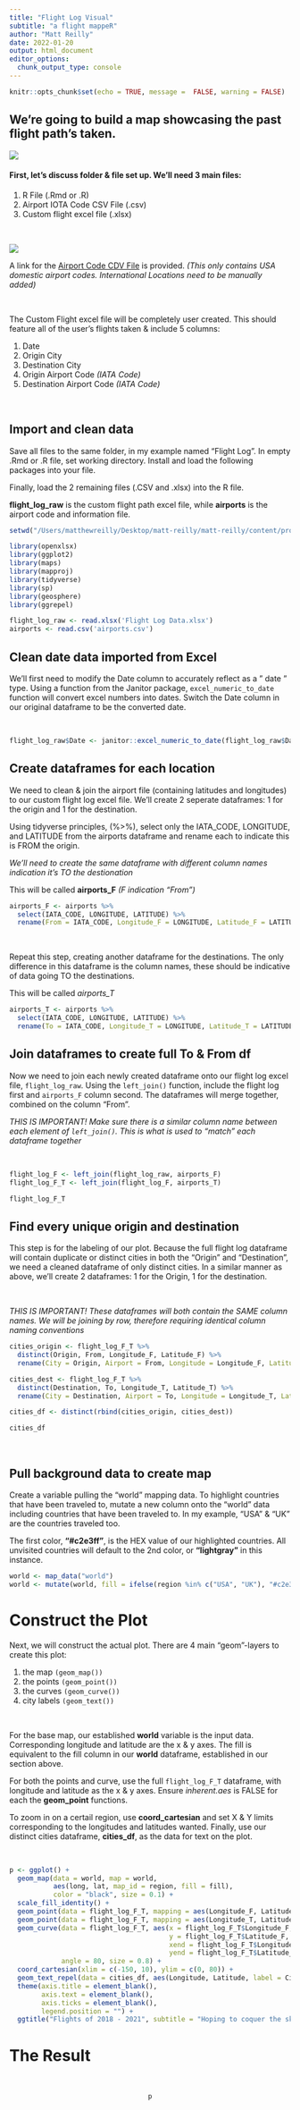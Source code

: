 ```yaml
---
title: "Flight Log Visual"
subtitle: "a flight mappeR"
author: "Matt Reilly"
date: 2022-01-20
output: html_document
editor_options: 
  chunk_output_type: console
---
```


```r
knitr::opts_chunk$set(echo = TRUE, message =  FALSE, warning = FALSE)
```
## We're going to build a map showcasing the past flight path's taken.

![](map.png)


#### First, let's discuss folder & file set up. We'll need 3 main files:

  1. R File (.Rmd or .R)
  2. Airport IOTA Code CSV File (.csv)
  3. Custom flight excel file (.xlsx)

<p>&nbsp;</p>
  
![](folder.png)
          
A link for the [Airport Code CDV File](https://www.kaggle.com/miquar/explore-flights-csv-airports-csv-airlines-csv/data?select=airports.csv) is provided. *(This only contains USA domestic airport codes. International Locations need to be manually added)*
<p>&nbsp;</p>
The Custom Flight excel file will be completely user created. This should feature all of the user's flights taken & include 5 columns:

  1. Date
  2. Origin City
  3. Destination City
  4. Origin Airport Code *(IATA Code)*
  5. Destination Airport Code *(IATA Code)*

<p>&nbsp;</p>

## Import and clean data
Save all files to the same folder, in my example named "Flight Log".
In empty .Rmd or .R file, set working directory. Install and load the following packages into your file. 

Finally, load the 2 remaining files (.CSV and .xlsx) into the R file. 

**flight_log_raw** is the custom flight path excel file, while **airports** is the airport code and information file. 
```r
setwd("/Users/matthewreilly/Desktop/matt-reilly/matt-reilly/content/project/flights")
```

```r
library(openxlsx)
library(ggplot2)
library(maps)
library(mapproj)
library(tidyverse)
library(sp)
library(geosphere)
library(ggrepel)

flight_log_raw <- read.xlsx('Flight Log Data.xlsx')
airports <- read.csv('airports.csv')
```

## Clean date data imported from Excel
We'll first need to modify the Date column to accurately reflect as a " date " type. Using a function from the Janitor package, `excel_numeric_to_date` function will convert excel numbers into dates. Switch the Date column in our original dataframe to be the converted date.
<p>&nbsp;</p>

```r
flight_log_raw$Date <- janitor::excel_numeric_to_date(flight_log_raw$Date)
```


## Create dataframes for each location
We need to clean & join the airport file (containing latitudes and longitudes) to our custom flight log excel file. We'll create 2 seperate dataframes: 1 for the origin and 1 for the destination. 

Using tidyverse principles, (%>%), select only the IATA_CODE, LONGITUDE, and LATITUDE from the airports dataframe and rename each to indicate this is FROM the origin.

*We'll need to create the same dataframe with different column names indication it's TO the destionation*


This will be called **airports_F** *(F indication "From")*


```r
airports_F <- airports %>%
  select(IATA_CODE, LONGITUDE, LATITUDE) %>%
  rename(From = IATA_CODE, Longitude_F = LONGITUDE, Latitude_F = LATITUDE)
```
<p>&nbsp;</p>

Repeat this step, creating another dataframe for the destinations. The only difference in this dataframe is the column names, these should be indicative of data going TO the destinations.

This will be called *airports_T* 


```r
airports_T <- airports %>%
  select(IATA_CODE, LONGITUDE, LATITUDE) %>%
  rename(To = IATA_CODE, Longitude_T = LONGITUDE, Latitude_T = LATITUDE)
```


## Join dataframes to create full To & From df
Now we need to join each newly created dataframe onto our flight log excel file, `flight_log_raw`. Using the `left_join()` function, include the flight log first and `airports_F` column second. The dataframes will merge together, combined on the column "From". 


*THIS IS IMPORTANT! Make sure there is a similar column name between each element of `left_join()`. This is what is used to "match" each dataframe together*
<p>&nbsp;</p>
```r
flight_log_F <- left_join(flight_log_raw, airports_F)
flight_log_F_T <- left_join(flight_log_F, airports_T)

flight_log_F_T
```
## Find every unique origin and destination
This step is for the labeling of our plot. Because the full flight log dataframe will contain duplicate or distinct cities in both the "Origin" and "Destination", we need a cleaned dataframe of only distinct cities. In a similar manner as above, we'll create 2 dataframes: 1 for the Origin, 1 for the destination.
<p>&nbsp;</p>


*THIS IS IMPORTANT! These dataframes will both contain the SAME column names. We will be joining by row, therefore requiring identical column naming conventions*

```r
cities_origin <- flight_log_F_T %>%
  distinct(Origin, From, Longitude_F, Latitude_F) %>%
  rename(City = Origin, Airport = From, Longitude = Longitude_F, Latitude = Latitude_F)

cities_dest <- flight_log_F_T %>%
  distinct(Destination, To, Longitude_T, Latitude_T) %>%
  rename(City = Destination, Airport = To, Longitude = Longitude_T, Latitude = Latitude_T)

cities_df <- distinct(rbind(cities_origin, cities_dest))

cities_df
```
<p>&nbsp;</p>

## Pull background data to create map

Create a variable pulling the "world" mapping data. To highlight countries that have been traveled to, mutate a new column onto the "world" data including countries that have been traveled to. In my example, "USA" & "UK" are the countries traveled too.

The first color, **"#c2e3ff"**, is the HEX value of our highlighted countries. All unvisited countries will default to the 2nd color, or **"lightgray"** in this instance.
```r
world <- map_data("world")
world <- mutate(world, fill = ifelse(region %in% c("USA", "UK"), "#c2e3ff", "lightgray"))
```
# Construct the Plot
Next, we will construct the actual plot. There are 4 main "geom"-layers to create this plot: 

  1. the map `(geom_map())`
  2. the points `(geom_point())`
  3. the curves `(geom_curve())`
  4. city labels `(geom_text())`
<p>&nbsp;</p>

For the base map, our established **world** variable is the input data. Corresponding longitude and latitude are the x & y axes. The fill is equivalent to the fill column in our **world** dataframe, established in our section above. 

For both the points and curve, use the full `flight_log_F_T` dataframe, with longitude and latitude as the x & y axes. Ensure *inherent.aes* is FALSE for each the **geom_point** functions.

To zoom in on a certail region, use **coord_cartesian** and set X & Y limits corresponding to the longitudes and latitudes wanted. Finally, use our distinct cities dataframe, **cities_df**, as the data for text on the plot. 

<p>&nbsp;</p>
```r
p <- ggplot() +
  geom_map(data = world, map = world,
           aes(long, lat, map_id = region, fill = fill),
           color = "black", size = 0.1) + 
  scale_fill_identity() + 
  geom_point(data = flight_log_F_T, mapping = aes(Longitude_F, Latitude_F), inherit.aes = FALSE) + 
  geom_point(data = flight_log_F_T, mapping = aes(Longitude_T, Latitude_T), inherit.aes = FALSE) +
  geom_curve(data = flight_log_F_T, aes(x = flight_log_F_T$Longitude_F,
                                        y = flight_log_F_T$Latitude_F,
                                        xend = flight_log_F_T$Longitude_T,
                                        yend = flight_log_F_T$Latitude_T, alpha = 0.4), 
             angle = 80, size = 0.8) +
  coord_cartesian(xlim = c(-150, 10), ylim = c(0, 80)) + 
  geom_text_repel(data = cities_df, aes(Longitude, Latitude, label = City), size = 3.5) +
  theme(axis.title = element_blank(),
        axis.text = element_blank(),
        axis.ticks = element_blank(),
        legend.position = "") + 
  ggtitle("Flights of 2018 - 2021", subtitle = "Hoping to coquer the skies more!")

```

# The Result
<p>&nbsp;</p>
<center>
```r
p
```
</center>
<p>&nbsp;</p>
<p>&nbsp;</p>



